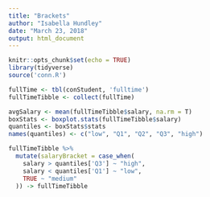 ```yaml
---
title: "Brackets"
author: "Isabella Hundley"
date: "March 23, 2018"
output: html_document
---
```


```r
knitr::opts_chunk$set(echo = TRUE)
library(tidyverse)
source('conn.R')
```

```r
fullTime <- tbl(conStudent, 'fulltime')
fullTimeTibble <- collect(fullTime)

avgSalary <- mean(fullTimeTibble$salary, na.rm = T)
boxStats <- boxplot.stats(fullTimeTibble$salary)
quantiles <- boxStats$stats
names(quantiles) <- c("low", "Q1", "Q2", "Q3", "high")
```

```r
fullTimeTibble %>% 
  mutate(salaryBracket = case_when(
    salary > quantiles['Q3'] ~ "high",
    salary < quantiles['Q1'] ~ "low",
    TRUE ~ "medium"
  )) -> fullTimeTibble
```

